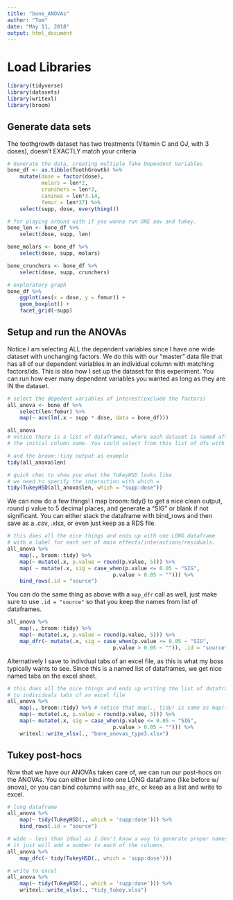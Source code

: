---
title: "bone_ANOVAs"
author: "Tom"
date: "May 11, 2018"
output: html_document
---

# Load Libraries

```{r}
library(tidyverse)
library(datasets)
library(writexl)
library(broom)
```


## Generate data sets

The toothgrowth dataset has two treatments (Vitamin C and OJ, with 3 doses), doesn't EXACTLY match your criteria

```{r}
# Generate the data, creating multiple fake Dependent Variables
bone_df <- as.tibble(ToothGrowth) %>% 
    mutate(dose = factor(dose),
           molars = len*2,
           crunchers = len*3,
           canines = len*3.14,
           femur = len*37) %>% 
    select(supp, dose, everything())

# for playing around with if you wanna run ONE aov and tukey.
bone_len <- bone_df %>% 
    select(dose, supp, len)

bone_molars <- bone_df %>% 
    select(dose, supp, molars)

bone_crunchers <- bone_df %>% 
    select(dose, supp, crunchers)
```

```{r}
# exploratory graph
bone_df %>% 
    ggplot(aes(x = dose, y = femur)) +
    geom_boxplot() +
    facet_grid(~supp)
```
## Setup and run the ANOVAs

Notice I am selecting ALL the dependent variables since I have one wide dataset with unchanging factors. We do this with our "master" data file that has all of our dependent variables in an individual column with matching factors/ids. This is also how I set up the dataset for this experiment. You can run how ever many dependent variables you wanted as long as they are IN the dataset.

```{r}
# select the depedent variables of interest(exclude the factors)
all_anova <- bone_df %>% 
    select(len:femur) %>% 
    map(~ aov(lm(.x ~ supp * dose, data = bone_df)))

all_anova 
# notice there is a list of dataframes, where each dataset is named after
# the initial column name. You could select from this list of dfs with all_anova$name

# and the broom::tidy output as example
tidy(all_anova$len)

# quick chec to show you what the TukeyHSD looks like 
# we need to specify the interaction with which = 
tidy(TukeyHSD(all_anova$len, which = "supp:dose"))
```


We can now do a few things! I map broom::tidy() to get a nice clean output, round p value to 5 decimal places, and generate a "SIG" or blank if not significant. You can either stack the dataframe with bind_rows and then save as a .csv, .xlsx, or even just keep as a RDS file. 

```{r}
# this does all the nice things and ends up with one LONG dataframe 
# with a label for each set of main effects/interactions/residuals.
all_anova %>% 
    map(., broom::tidy) %>% 
    map(~ mutate(.x, p.value = round(p.value, 5))) %>%
    map( ~ mutate(.x, sig = case_when(p.value <= 0.05 ~ "SIG",
                                  p.value > 0.05 ~ ""))) %>%
    bind_rows(.id = "source")
```


You can do the same thing as above with a `map_dfr` call as well, just make sure to use `.id = "source"` so that you keep the names from list of dataframes.

```{r, eval = F}
all_anova %>% 
    map(., broom::tidy) %>% 
    map(~ mutate(.x, p.value = round(p.value, 5))) %>%
    map_dfr(~ mutate(.x, sig = case_when(p.value <= 0.05 ~ "SIG",
                                  p.value > 0.05 ~ "")), .id = "source")
```

Alternatively I save to indivdual tabs of an excel file, as this is what my boss typically wants to see. Since this is a named list of dataframes, we get nice named tabs on the excel sheet.

```{r}
# this does all the nice things and ends up writing the list of dataframes
# to individuals tabs of an excel file 
all_anova %>% 
    map(., broom::tidy) %>% # notice that map(., tidy) is same as map(~ tidy(.))
    map(~ mutate(.x, p.value = round(p.value, 5))) %>%
    map(~ mutate(.x, sig = case_when(p.value <= 0.05 ~ "SIG",
                                  p.value > 0.05 ~ ""))) %>%
    writexl::write_xlsx(., "bone_anovas_type3.xlsx")

```

## Tukey post-hocs

Now that we have our ANOVAs taken care of, we can run our post-hocs on the ANOVAs. You can either bind into one LONG dataframe (like before w/ anova), or you can bind columns with `map_dfc`, or keep as a list and write to excel.


```{r}
# long dataframe
all_anova %>% 
    map(~ tidy(TukeyHSD(., which = 'supp:dose'))) %>% 
    bind_rows(.id = "source")
```

```{r}
# wide - less than ideal as I don't know a way to generate proper names
# it just will add a number to each of the columns.
all_anova %>% 
    map_dfc(~ tidy(TukeyHSD(., which = 'supp:dose')))
```

```{r}
# write to excel
all_anova %>% 
    map(~ tidy(TukeyHSD(., which = 'supp:dose'))) %>% 
    writexl::write_xlsx(., "tidy_tukey.xlsx")
```


